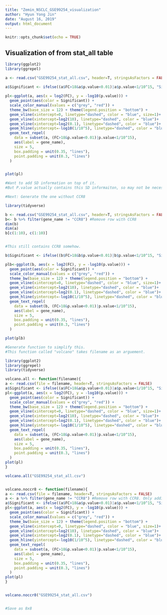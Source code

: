 ```yaml
---
title: "Zemin_NSCLC_GSE99254_visualization"
author: "Hyun Yong Jin"
date: "August 16, 2019"
output: html_document
---
```


```r
knitr::opts_chunk$set(echo = TRUE)
```

## Visualization of from stat_all table

```r
library(ggplot2)
library(ggrepel)

a <- read.csv("GSE99254_stat_all.csv", header=T, stringsAsFactors = FALSE)

a$Significant <- ifelse((a$FC>18&a$p.value<0.01)|a$p.value<1/10^15, "Significant", "Not Sig")
    
pl<-ggplot(a, aes(x = log2(FC), y = -log10(p.value))) +
  geom_point(aes(color = Significant)) +
  scale_color_manual(values = c("grey", "red")) +
  theme_bw(base_size = 12) + theme(legend.position = "bottom") +
  geom_vline(xintercept=0, linetype="dashed", color = "blue", size=1)+
  geom_vline(xintercept=log2(10), linetype="dashed", color = "blue")+
  geom_vline(xintercept=log2(0.1), linetype="dashed", color = "blue")+
  geom_hline(yintercept=-log10(1/10^5), linetype="dashed", color = "blue")+
  geom_text_repel(
    data = subset(a, (FC>18&p.value<0.01)|p.value<1/10^15),
    aes(label = gene_name),
    size = 5,
    box.padding = unit(0.35, "lines"),
    point.padding = unit(0.3, "lines")
  )


plot(pl)

#Want to add SD information on top of it. 
#But P.value actually contains this SD informaiton, so may not be necessary. 

#Next: Generate the one without CCR8

library(tidyverse)

b <- read.csv("GSE99254_stat_all.csv", header=T, stringsAsFactors = FALSE)
b<- b %>% filter(gene_name != "CCR8") #Remove row with CCR8
dim(b)
dim(a)
b[c(1:10), c(1:10)]


#This still contains CCR8 somehow.

b$Significant <- ifelse((b$FC>18&b$p.value<0.01)|b$p.value<1/10^15, "Significant", "Not Sig")

plb<-ggplot(b, aes(x = log2(FC), y = -log10(p.value))) +
  geom_point(aes(color = Significant)) +
  scale_color_manual(values = c("grey", "red")) +
  theme_bw(base_size = 12) + theme(legend.position = "bottom") +
  geom_vline(xintercept=0, linetype="dashed", color = "blue", size=1)+
  geom_vline(xintercept=log2(10), linetype="dashed", color = "blue")+
  geom_vline(xintercept=log2(0.1), linetype="dashed", color = "blue")+
  geom_hline(yintercept=-log10(1/10^5), linetype="dashed", color = "blue")+
  geom_text_repel(
    data = subset(b, (FC>18&p.value<0.01)|p.value<1/10^15),
    aes(label = gene_name),
    size = 5,
    box.padding = unit(0.35, "lines"),
    point.padding = unit(0.3, "lines")
  )

plot(plb)

```

```r
#Generate function to simplify this. 
#This function called "volcano" takes filename as an arguement.

library(ggplot2)
library(ggrepel)
library(tidyverse)

volcano.all <- function(filename){
a <- read.csv(file = filename, header=T, stringsAsFactors = FALSE)
a$Significant <- ifelse((a$FC>18&a$p.value<0.01)|a$p.value<1/10^15, "Significant", "Not Sig")
pl<-ggplot(a, aes(x = log2(FC), y = -log10(p.value))) +
  geom_point(aes(color = Significant)) +
  scale_color_manual(values = c("grey", "red")) +
  theme_bw(base_size = 12) + theme(legend.position = "bottom") +
  geom_vline(xintercept=0, linetype="dashed", color = "blue", size=1)+
  geom_vline(xintercept=log2(10), linetype="dashed", color = "blue")+
  geom_vline(xintercept=log2(0.1), linetype="dashed", color = "blue")+
  geom_hline(yintercept=-log10(1/10^5), linetype="dashed", color = "blue")+
  geom_text_repel(
    data = subset(a, (FC>18&p.value<0.01)|p.value<1/10^15),
    aes(label = gene_name),
    size = 5,
    box.padding = unit(0.35, "lines"),
    point.padding = unit(0.3, "lines")
  )
plot(pl)
}

volcano.all("GSE99254_stat_all.csv")


volcano.noccr8 <- function(filename){
a <- read.csv(file = filename, header=T, stringsAsFactors = FALSE)
a <- a %>% filter(gene_name != "CCR8") #Remove row with CCR8. Only addition
a$Significant <- ifelse((a$FC>18&a$p.value<0.01)|a$p.value<1/10^15, "Significant", "Not Sig")
pl<-ggplot(a, aes(x = log2(FC), y = -log10(p.value))) +
  geom_point(aes(color = Significant)) +
  scale_color_manual(values = c("grey", "red")) +
  theme_bw(base_size = 12) + theme(legend.position = "bottom") +
  geom_vline(xintercept=0, linetype="dashed", color = "blue", size=1)+
  geom_vline(xintercept=log2(10), linetype="dashed", color = "blue")+
  geom_vline(xintercept=log2(0.1), linetype="dashed", color = "blue")+
  geom_hline(yintercept=-log10(1/10^5), linetype="dashed", color = "blue")+
  geom_text_repel(
    data = subset(a, (FC>18&p.value<0.01)|p.value<1/10^15),
    aes(label = gene_name),
    size = 5,
    box.padding = unit(0.35, "lines"),
    point.padding = unit(0.3, "lines")
  )
plot(pl)
}


volcano.noccr8("GSE99254_stat_all.csv")


#Save as 8x8




```


